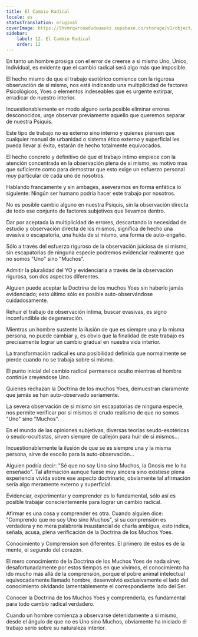 ```yaml
---
title: El Cambio Radical
locale: es
statusTranslation: original
coverImage: https://lhvmrqwrcowdvduuaukz.supabase.co/storage/v1/object/public/strapi-uploads/small_cover-tratado-de-psicologia-revolucionaria.webp-5e15e1cec4e0ebebcde5d7fc7565d8fd.webp
sidebar:
    label: 12. El Cambio Radical
    order: 12
---
```

En tanto un hombre prosiga con el error de creerse a si mismo Uno, Único, Individual, es evidente que el cambio radical será algo más que imposible.

El hecho mismo de que el trabajo esotérico comience con la rigurosa observación de si mismo, nos está indicando una multiplicidad de factores Psicológicos, Yoes o elementos indeseables que es urgente extirpar, erradicar de nuestro interior.

Incuestionablemente en modo alguno seria posible eliminar errores desconocidos, urge observar previamente aquello que queremos separar de nuestra Psiquis.

Este tipo de trabajo no es externo sino interno y quienes piensen que cualquier manual de urbanidad o sistema ético externo y superficial les pueda llevar al éxito, estarán de hecho totalmente equivocados.

El hecho concreto y definitivo de que el trabajo íntimo empiece con la atención concentrada en la observación plena de si mismo, es motivo mas que suficiente como para demostrar que esto exige un esfuerzo personal muy particular de cada uno de nosotros.

Hablando francamente y sin ambages, aseveramos en forma enfática lo siguiente: Ningún ser humano podría hacer este trabajo por nosotros.

No es posible cambio alguno en nuestra Psiquis, sin la observación directa de todo ese conjunto de factores subjetivos que llevamos dentro.

Dar por aceptada la multiplicidad de errores, descartando la necesidad de estudio y observación directa de los mismos, significa de hecho una evasiva o escapatoria, una huida de si mismo, una forma de auto-engaño.

Sólo a través del esfuerzo riguroso de la observación juiciosa de si mismo, sin escapatorias de ninguna especie podremos evidenciar realmente que no somos "Uno" sino "Muchos".

Admitir la pluralidad del YO y evidenciarla a través de la observación rigurosa, son dos aspectos diferentes.

Alguien puede aceptar la Doctrina de los muchos Yoes sin haberlo jamás evidenciado; esto último sólo es posible auto-observándose cuidadosamente.

Rehuir el trabajo de observación íntima, buscar evasivas, es signo inconfundible de degeneración.

Mientras un hombre sustente la ilusión de que es siempre una y la misma persona, no puede cambiar y, es obvio que la finalidad de este trabajo es precisamente lograr un cambio gradual en nuestra vida interior.

La transformación radical es una posibilidad definida que normalmente se pierde cuando no se trabaja sobre si mismo.

El punto inicial del cambio radical permanece oculto mientras el hombre continúe creyéndose Uno.

Quienes rechazan la Doctrina de los muchos Yoes, demuestran claramente que jamás se han auto-observado seriamente.

La severa observación de si mismo sin escapatorias de ninguna especie, nos permite verificar por si mismos el crudo realismo de que no somos "Uno" sino "Muchos".

En el mundo de las opiniones subjetivas, diversas teorías seudo-esotéricas o seudo-ocultistas, sirven siempre de callejón para huir de si mismos...

Incuestionablemente la ilusión de que se es siempre una y la misma persona, sirve de escollo para la auto-observación...

Alguien podría decir: "Sé que no soy Uno sino Muchos, la Gnosis me lo ha enseñado". Tal afirmación aunque fuese muy sincera sino existiese plena experiencia vivida sobre ese aspecto doctrinario, obviamente tal afirmación sería algo meramente externo y superficial.

Evidenciar, experimentar y comprender es lo fundamental, sólo así es posible trabajar conscientemente para lograr un cambio radical.

Afirmar es una cosa y comprender es otra. Cuando alguien dice: "Comprendo que no soy Uno sino Muchos", si su comprensión es verdadera y no mera palabrería insustancial de charla ambigua, esto indica, señala, acusa, plena verificación de la Doctrina de los Muchos Yoes.

Conocimiento y Comprensión son diferentes. El primero de estos es de la mente, el segundo del corazón.

El mero conocimiento de la Doctrina de los Muchos Yoes de nada sirve; desafortunadamente por estos tiempos en que vivimos, el conocimiento ha ido mucho más allá de la comprensión, porque el pobre animal intelectual equivocadamente llamado hombre, desenvolvió exclusivamente el lado del conocimiento olvidando lamentablemente el correspondiente lado del Ser.

Conocer la Doctrina de los Muchos Yoes y comprenderla, es fundamental para todo cambio radical verdadero.

Cuando un hombre comienza a observarse detenidamente a si mismo, desde el ángulo de que no es Uno sino Muchos, obviamente ha iniciado él trabajo serio sobre su naturaleza interior.
